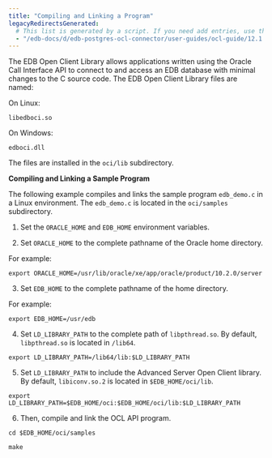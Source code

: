 ```yaml
---
title: "Compiling and Linking a Program"
legacyRedirectsGenerated:
  # This list is generated by a script. If you need add entries, use the `legacyRedirects` key.
  - "/edb-docs/d/edb-postgres-ocl-connector/user-guides/ocl-guide/12.1.2.1/compiling_and_linking_a_program.html"
---
```


<div id="compiling_and_linking_a_program" class="registered_link"></div>

The EDB Open Client Library allows applications written using the Oracle Call Interface API to connect to and access an EDB database with minimal changes to the C source code. The EDB Open Client Library files are named:

 On Linux:

 `libedboci.so`

 On Windows:

 `edboci.dll`

The files are installed in the `oci/lib` subdirectory.

**Compiling and Linking a Sample Program**

The following example compiles and links the sample program `edb_demo.c` in a Linux environment. The `edb_demo.c` is located in the `oci/samples` subdirectory.

1.  Set the `ORACLE_HOME` and `EDB_HOME` environment variables.

2.  Set `ORACLE_HOME` to the complete pathname of the Oracle home directory.

For example:

`export ORACLE_HOME=/usr/lib/oracle/xe/app/oracle/product/10.2.0/server`

3.  Set `EDB_HOME` to the complete pathname of the home directory.

For example:

`export EDB_HOME=/usr/edb`

4.  Set `LD_LIBRARY_PATH` to the complete path of `libpthread.so`. By default, `libpthread.so` is located in `/lib64`.

`export LD_LIBRARY_PATH=/lib64/lib:$LD_LIBRARY_PATH`

5.  Set `LD_LIBRARY_PATH` to include the Advanced Server Open Client library. By default, `libiconv.so.2` is located in `$EDB_HOME/oci/lib`.

`export LD_LIBRARY_PATH=$EDB_HOME/oci:$EDB_HOME/oci/lib:$LD_LIBRARY_PATH`

6.  Then, compile and link the OCL API program.

`cd $EDB_HOME/oci/samples`

`make`

